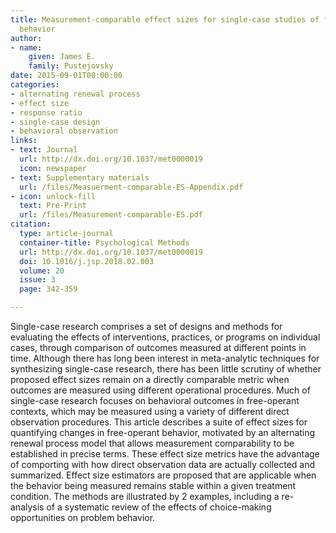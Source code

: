 ```yaml
---
title: Measurement-comparable effect sizes for single-case studies of free-operant
  behavior
author:
- name:
    given: James E.
    family: Pustejovsky
date: 2015-09-01T00:00:00
categories:
- alternating renewal process
- effect size
- response ratio
- single-case design
- behavioral observation
links:
- text: Journal
  url: http://dx.doi.org/10.1037/met0000019
  icon: newspaper
- text: Supplementary materials
  url: /files/Measuerment-comparable-ES-Appendix.pdf
- icon: unlock-fill
  text: Pre-Print
  url: /files/Measurement-comparable-ES.pdf
citation:
  type: article-journal
  container-title: Psychological Methods
  url: http://dx.doi.org/10.1037/met0000019
  doi: 10.1016/j.jsp.2018.02.003
  volume: 20
  issue: 3
  page: 342-359

---
```


Single-case research comprises a set of designs and methods for evaluating the effects of interventions, practices, or programs on individual cases, through comparison of outcomes measured at different points in time. Although there has long been interest in meta-analytic techniques for synthesizing single-case research, there has been little scrutiny of whether proposed effect sizes remain on a directly comparable metric when outcomes are measured using different operational procedures. Much of single-case research focuses on behavioral outcomes in free-operant contexts, which may be measured using a variety of different direct observation procedures. This article describes a suite of effect sizes for quantifying changes in free-operant behavior, motivated by an alternating renewal process model that allows measurement comparability to be established in precise terms. These effect size metrics have the advantage of comporting with how direct observation data are actually collected and summarized. Effect size estimators are proposed that are applicable when the behavior being measured remains stable within a given treatment condition. The methods are illustrated by 2 examples, including a re-analysis of a systematic review of the effects of choice-making opportunities on problem behavior.

